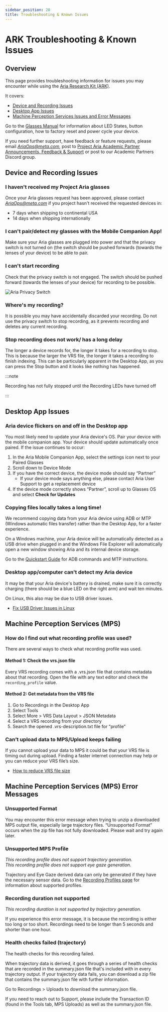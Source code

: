 ```yaml
---
sidebar_position: 20
title: Troubleshooting & Known Issues
---
```

# ARK Troubleshooting & Known Issues

## Overview
This page provides troubleshooting information for issues you may encounter while using the [Aria Research Kit (ARK)](https://www.projectaria.com/research-kit/).

It covers:
  - [Device and Recording Issues](#device-and-recording-issues)
  - [Desktop App Issues](#desktop-app-issues)
  - [Machine Perception Services Issues and Error Messages](#machine-perception-services-mps)

Go to the [Glasses Manual](/docs/ARK/glasses_manual/glasses_user_manual.mdx) for information about LED States, button configuration, how to factory reset and power cycle your device.

If you need further support, have feedback or feature requests, please email [_AriaOps@meta.com_](mailto:AriaOps@meta.com), post to [Project Aria Academic Partner Announcements, Feedback & Support](https://fb.workplace.com/groups/1137227200340269) or post to our Academic Partners Discord group.


## Device and Recording Issues

### I haven't received my Project Aria glasses

Once your Aria glasses request has been approved, please contact [_AriaOps@meta.com_](mailto:AriaOps@meta.com) if you project hasn't received the requested devices in:

* 7 days when shipping to continental USA
* 14 days when shipping internationally


### I can't pair/detect my glasses with the Mobile Companion App!

Make sure your Aria glasses are plugged into power and that the privacy switch is not turned on (the switch should be pushed forwards (towards the lenses of your device) to be able to pair.


### I can't start recording

Check that the privacy switch is not engaged. The switch should be pushed forward (towards the lenses of your device) for recording to be possible.

![Aria Privacy Switch](/img/ARK/glasses_manual/aria_privacy_switch.png)

### Where's my recording?

It is possible you may have accidentally discarded your recording.  Do not use the privacy switch to stop recording, as it prevents recording and deletes any current recording.

### Stop recording does not work/ has a long delay
The longer a device records for, the longer it takes for a recording to stop. This is because the larger the VRS file, the longer it takes a recording to finish indexing. This can be particularly apparent in the Desktop App, as you can press the Stop button and it looks like nothing has happened.

:::note

Recording has not fully stopped until the Recording LEDs have turned off

:::

## Desktop App Issues

### Aria device flickers on and off in the Desktop app

You most likely need to update your Aria device's OS. Pair your device with the mobile companion app. Your device should update automatically once paired. If the issue continues to occur:


1. In the Aria Mobile Companion App, select the settings icon next to your Paired Glasses
2. Scroll down to Device Mode
3. If you have the correct device, the device mode should say “Partner”
    * If your device mode says anything else, please contact Aria User Support to get a replacement device
4. If the device mode correctly shows “Partner”, scroll up to Glasses OS and select **Check for Updates**


### Copying files locally takes a long time!

We recommend copying data from your Aria device using ADB or MTP (Windows automatic files transfer) rather than the Desktop App, for a faster experience.

On a Windows machine, your Aria device will be automatically detected as a USB drive when plugged in and the Windows File Explorer will automatically open a new window showing Aria and its internal device storage.

Go to the [Quickstart Guide](http://localhost:3000/projectaria_tools/docs/ARK/ARK_quickstart) for ADB commands and MTP instructions.


### Desktop app/computer can't detect my Aria device

It may be that your Aria device's battery is drained, make sure it is correctly charging (there should be a blue LED on the right arm) and wait ten minutes.

On Linux, this also may be due to USB driver issues.

* [Fix USB Driver Issues in Linux](/docs/ARK/troubleshooting/linux_usb_driver)


## Machine Perception Services (MPS)

### How do I find out what recording profile was used?

There are several ways to check what recording profile was used.

#### Method 1: Check the vrs.json file

Every VRS recording comes with a .vrs.json file that contains metadata about that recording. Open the file with any text editor and check the `recording_profile`  value.

#### Method 2: Get metadata from the VRS file

1. Go to Recordings in the Desktop App
2. Select Tools
3. Select More > VRS Data Layout > JSON Metadata
4. Select a VRS recording from your directory
5. Search the opened .vrs-description.txt file for “profile”

### Can’t upload data to MPS/Upload keeps failing
If you cannot upload your data to MPS it could be that your VRS file is timing out during upload. Finding a faster internet connection may help or you can reduce your VRS file’s size.
* [How to reduce VRS file size](/docs/ARK/troubleshooting/reduce_vrs_file_size)


## Machine Perception Services (MPS) Error Messages
### Unsupported Format
You may encounter this error message when trying to unzip a downloaded MPS output file, especially large trajectory files. “Unsupported Format” occurs when the zip file has not fully downloaded. Please wait and try again later.

### Unsupported MPS Profile
_This recording profile does not support trajectory generation._ <br/>
_This recording profile does not support eye gaze generation._

Trajectory and Eye Gaze derived data can only be generated if they have the necessary sensor data. Go to the [Recording Profiles page](/docs/ARK/glasses_manual/profile_guide) for information about supported profiles.

### Recording duration not supported

_This recording duration is not supported by trajectory generation._

If you experience this error message, it is because the recording is either too long or too short. Recordings need to be longer than 5 seconds and shorter than one hour.

### Health checks failed (trajectory)

The health checks for this recording failed.

When trajectory data is derived, it goes through a series of health checks that are recorded in the summary.json file that's included with in every trajectory output. If your trajectory data fails, you can download a zip file that contains the summary.json file with further information.

Go to Recordings > Uploads to download the summary.json file.

If you need to reach out to Support, please include the Transaction ID (found in the Tools tab, MPS Uploads) as well as the summary.json file.
